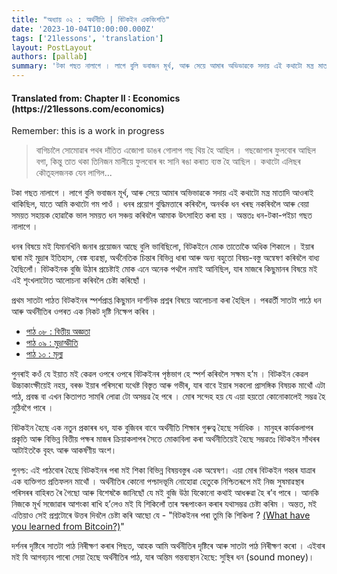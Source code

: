 ```yaml
---
title: "অধ্যায় ০২ : অৰ্থনীতি | বিটকইন একবিংশতি"
date: '2023-10-04T10:00:00.000Z'
tags: ['21lessons', 'translation']
layout: PostLayout
authors: [pallab]
summary: 'টকা গছত নালাগে । লাগে বুলি ভবাজন মূৰ্খ, আৰু সেয়ে আমাৰ অভিভাৱকে সদায় এই কথাটো মন্ত্ৰ মাতাদি আওৰাই থাকিছিল, যাতে আমি কথাটো গম পাওঁ । ধনৰ প্ৰয়োগ বুদ্ধিমত্তাৰে কৰিবলৈ, অনৰ্থক ধন খৰছ নকৰিবলৈ আৰু বেয়া সময়ত সহায়ক হোৱাকৈ ভাল সময়ত ধন সঞ্চয় কৰিবলৈ আমাক উৎসাহিত কৰা হয় ।...'
---
```


<div style={{textAlign:"center"}}>
    <h4> Translated from: Chapter II : Economics (https://21lessons.com/economics) </h4>
    <p style={{color:"red"}}> Remember: this is a work in progress </p>
</div>

> বাগিচালৈ সোমোৱাৰ পথৰ দাঁতিত এজোপা ডাঙৰ গোলাপ গছ থিয় হৈ আছিল ।
> গছজোপাৰ ফুলবোৰ আছিল বগা, কিন্তু তাত থকা তিনিজন মালীয়ে ফুলবোৰ ৰং সানি ৰঙা কৰাত ব্যস্ত হৈ আছিল ।
> কথাটো এলিছৰ কৌতূহলজনক যেন লাগিল...

টকা গছত নালাগে ।
লাগে বুলি ভবাজন মূৰ্খ, আৰু সেয়ে আমাৰ অভিভাৱকে সদায় এই কথাটো মন্ত্ৰ মাতাদি আওৰাই থাকিছিল, যাতে আমি কথাটো গম পাওঁ ।
ধনৰ প্ৰয়োগ বুদ্ধিমত্তাৰে কৰিবলৈ, অনৰ্থক ধন খৰছ নকৰিবলৈ আৰু বেয়া সময়ত সহায়ক হোৱাকৈ ভাল সময়ত ধন সঞ্চয় কৰিবলৈ আমাক উৎসাহিত কৰা হয় ।
অন্ততঃ ধন-টকা-পইচা গছত নালাগে ।

ধনৰ বিষয়ে মই যিমানখিনি জনাৰ প্ৰয়োজন আছে বুলি ভাবিছিলো, বিটকইনে মোক তাতোকৈ অধিক শিকালে ।
ইয়াৰ দ্বাৰা মই মুদ্ৰাৰ ইতিহাস, বেঙ্ক ব্যৱস্থা, অৰ্থনৈতিক চিন্তাৰ বিভিন্ন ধাৰা আৰু অন্য বহুতো বিষয়-বস্তু অন্বেষণ কৰিবলৈ বাধ্য হৈছিলোঁ।
বিটকইনক বুজি উঠাৰ প্ৰচেষ্টাই মোক এনে অনেক পথলৈ নমাই আনিছিল, যাৰ মাজৰে কিছুমানৰ বিষয়ে মই এই শৃংখলাটোত আলোচনা কৰিবলৈ চেষ্টা কৰিছোঁ ।

প্ৰথম সাতটা পাঠত বিটকইনৰ স্পৰ্শপ্ৰাপ্ত কিছুমান দাৰ্শনিক প্ৰশ্নৰ বিষয়ে আলোচনা কৰা হৈছিল ।
পৰৱৰ্তী সাতটা পাঠে ধন আৰু অৰ্থনীতিৰ ওপৰত এক নিকট দৃষ্টি নিক্ষেপ কৰিব ।

- [পাঠ ০৮ : বিত্তীয় অজ্ঞতা](/blog/21lessons/immutability-and-change)
- [পাঠ ০৯ : মুদ্ৰাস্ফীতি](/blog/21lessons/inflation)
- [পাঠ ১০ : মূল্য](/blog/21lessons/value)

পুনৰাই কওঁ যে ইয়াত মই কেৱল ওপৰে ওপৰে বিটকইনৰ পৃষ্ঠভাগ হে স্পৰ্শ কৰিবলৈ সক্ষম হ’ম ।
বিটকইন কেৱল উচ্চাকাংক্ষীয়েই নহয়, বৰঞ্চ ইয়াৰ পৰিসৰো যথেষ্ট বিস্তৃত আৰু গভীৰ, যাৰ বাবে ইয়াৰ সকলো প্ৰাসঙ্গিক বিষয়ক মাথোঁ এটা পাঠ, প্ৰবন্ধ বা এখন কিতাপত সামৰি লোৱা টো অসম্ভৱ হৈ পৰে ।
মোৰ সন্দেহ হয় যে এয়া হয়তো কোনোকালেই সম্ভৱ হৈ নুঠিবগৈ পাৰে ।

বিটকইন হৈছে এক নতুন প্ৰকাৰৰ ধন, যাক বুজিবৰ বাবে অৰ্থনীতি শিক্ষাৰ গুৰুত্ব হৈছে সৰ্বাধিক ।
মানুহৰ কাৰ্যকলাপৰ প্ৰকৃতি আৰু বিভিন্ন বিত্তীয় পক্ষৰ মাজৰ ক্ৰিয়াকলাপৰ সৈতে মোকাবিলা কৰা অৰ্থনীতিয়েই হৈছে সম্ভৱতঃ বিটকইন সাঁথৰৰ আটাইতকৈ বৃহৎ আৰু আকৰ্ষণীয় অংশ।

পুনশ্চ: এই পাঠবোৰ হৈছে বিটকইনৰ পৰা মই শিকা বিভিন্ন বিষয়বস্তুৰ এক অন্বেষণ। এয়া মোৰ বিটকইন গহ্বৰ যাত্ৰাৰ এক ব্যক্তিগত প্ৰতিফলন মাথোঁ ।
অৰ্থনীতিৰ কোনো পশ্চাদভূমি নোহোৱা হেতুকে নিশ্চিতৰূপে মই নিজ সুষমাৱস্থাৰ পৰিসৰৰ বাহিৰত ৰৈ গৈছো আৰু বিশেষকৈ জানিছোঁ যে মই বুজি উঠা যিকোনো কথাই আধৰুৱা হৈ ৰ’ব পাৰে ।
আনকি নিজকে মূৰ্খ সজোৱাৰ আশংকা ৰাখি হ’লেও মই যি শিকিলোঁ তাৰ স্বৰূপাংকন কৰাৰ যথাসম্ভৱ চেষ্টা কৰিম ।
অন্তত, মই এতিয়াও সেই প্ৰশ্নটোৰে উত্তৰ দিবলৈ চেষ্টা কৰি আছো যে - "বিটকইনৰ পৰা তুমি কি শিকিলা ? [(What have you learned from Bitcoin?)](https://twitter.com/arjunblj/status/1050073234719293440)"

দৰ্শনৰ দৃষ্টিৰে সাতটা পাঠ নিৰীক্ষণ কৰাৰ পিছত, আহক আমি অৰ্থনীতিৰ দৃষ্টিৰে আৰু সাতটা পাঠ নিৰীক্ষণ কৰো ।
এইবাৰ মই যি আগবঢ়াব পাৰো সেয়া হৈছে অৰ্থনীতিৰ পাঠ, যাৰ অন্তিম গন্তব্যস্থান হৈছে: সুস্থিৰ ধন (sound money)।